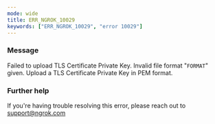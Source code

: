 ```yaml
---
mode: wide
title: ERR_NGROK_10029
keywords: ["ERR_NGROK_10029", "error 10029"]
---
```


### Message

Failed to upload TLS Certificate Private Key. Invalid file format "`FORMAT`" given. Upload a TLS Certificate Private Key in PEM format.

### Further help

If you're having trouble resolving this error, please reach out to [support@ngrok.com](mailto:support@ngrok.com?subject=Help%20with%20ERR_NGROK_10029)
